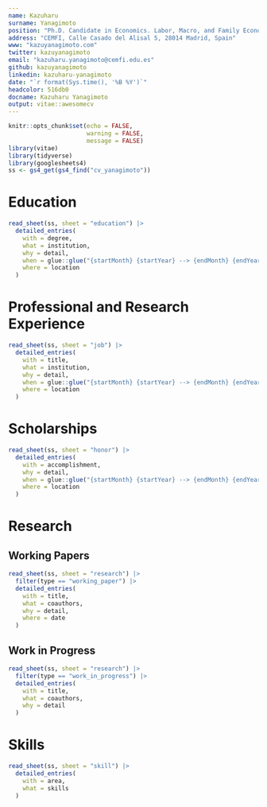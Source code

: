 ```yaml
---
name: Kazuharu
surname: Yanagimoto
position: "Ph.D. Candidate in Economics. Labor, Macro, and Family Economics."
address: "CEMFI, Calle Casado del Alisal 5, 28014 Madrid, Spain"
www: "kazuyanagimoto.com"
twitter: kazuyanagimoto
email: "kazuharu.yanagimoto@cemfi.edu.es"
github: kazuyanagimoto
linkedin: kazuharu-yanagimoto
date: "`r format(Sys.time(), '%B %Y')`"
headcolor: 516db0
docname: Kazuharu Yanagimoto
output: vitae::awesomecv
---
```


```r
knitr::opts_chunk$set(echo = FALSE,
                      warning = FALSE,
                      message = FALSE)
library(vitae)
library(tidyverse)
library(googlesheets4)
ss <- gs4_get(gs4_find("cv_yanagimoto"))
```


# Education

```r
read_sheet(ss, sheet = "education") |>
  detailed_entries(
    with = degree,
    what = institution,
    why = detail,
    when = glue::glue("{startMonth} {startYear} --> {endMonth} {endYear}",.na = ""),
    where = location
  )
```

# Professional and Research Experience

```r
read_sheet(ss, sheet = "job") |>
  detailed_entries(
    with = title,
    what = institution,
    why = detail,
    when = glue::glue("{startMonth} {startYear} --> {endMonth} {endYear}",.na = ""),
    where = location
  )
```

# Scholarships

```r
read_sheet(ss, sheet = "honor") |>
  detailed_entries(
    with = accomplishment,
    why = detail,
    when = glue::glue("{startMonth} {startYear} --> {endMonth} {endYear}",.na = ""),
    where = location
  )
```

# Research

## Working Papers

```r
read_sheet(ss, sheet = "research") |>
  filter(type == "working_paper") |>
  detailed_entries(
    with = title,
    what = coauthors,
    why = detail,
    where = date
  )
```



## Work in Progress

```r
read_sheet(ss, sheet = "research") |>
  filter(type == "work_in_progress") |>
  detailed_entries(
    with = title,
    what = coauthors,
    why = detail
  )
```


# Skills

```r
read_sheet(ss, sheet = "skill") |>
  detailed_entries(
    with = area,
    what = skills
  )
```
